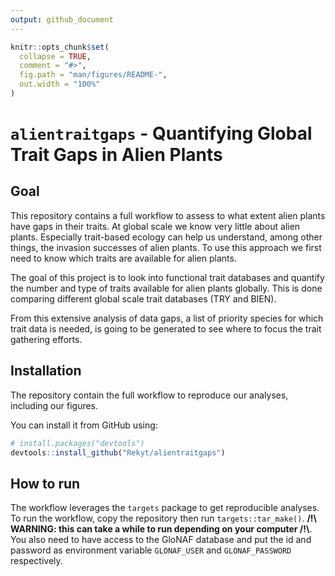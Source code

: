 ```yaml
---
output: github_document
---
```


<!-- README.md is generated from README.Rmd. Please edit that file -->

```r
knitr::opts_chunk$set(
  collapse = TRUE,
  comment = "#>",
  fig.path = "man/figures/README-",
  out.width = "100%"
)
```

# `alientraitgaps` - Quantifying Global Trait Gaps in Alien Plants

<!-- badges: start -->
<!-- badges: end -->

## Goal

This repository contains a full workflow to assess to what extent alien plants
have gaps in their traits. At global scale we know very little about alien
plants. Especially trait-based ecology can help us understand,
among other things, the invasion successes of alien plants. To use this approach
we first need to know which traits are available for alien plants.

The goal of this project is to look into functional trait databases and quantify
the number and type of traits available for alien plants globally.
This is done comparing different global scale trait databases (TRY and BIEN).

From this extensive analysis of data gaps, a list of priority species for which
trait data is needed, is going to be generated to see where to focus the trait
gathering efforts.


## Installation

The repository contain the full workflow to reproduce our analyses, including
our figures.

You can install it from GitHub using:

``` r
# install.packages("devtools")
devtools::install_github("Rekyt/alientraitgaps")
```


## How to run

The workflow leverages the `targets` package to get reproducible analyses.
To run the workflow, copy the repository then run `targets::tar_make()`.
**/!\\ WARNING: this can take a while to run depending on your computer /!\\**.
You also need to have access to the GloNAF database and put the id and password
as environment variable `GLONAF_USER` and `GLONAF_PASSWORD` respectively.
